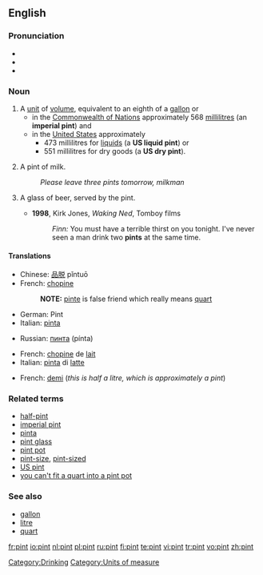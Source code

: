 {{see|Pint}}
==English==
{{WP}}
===Pronunciation===
*{{IPA|/paɪnt/}}
*{{audio|en-us-pint.ogg|Audio (US)}}
*{{rhymes|aɪnt}}

===Noun===
{{en-noun}}

# A [[unit]] of [[volume]], equivalent to an eighth of a [[gallon]] or 
#*in the [[Commonwealth of Nations]] approximately 568 [[millilitre]]s (an '''imperial pint''') and 
#*in the [[United States]] approximately 
#**473 millilitres for [[liquid]]s (a '''US liquid pint''') or 
#**551 millilitres for dry goods (a '''US dry pint''').
# {{UK}} A pint of milk.
#:''Please leave three pints tomorrow, milkman''
# {{euphemism}} A glass of beer, served by the pint.
#*'''1998''', Kirk Jones, ''Waking Ned'', Tomboy films
#*:''Finn:'' You must have a terrible thirst on you tonight. I've never seen a man drink two '''pints''' at the same time.

====Translations====

{{trans-top|unit of volume for liquids}}
*Chinese: [[品脱]] pǐntuō
*French: [[chopine]] {{f}}
*:'''NOTE: ''' [[pinte]] is false friend which really means [[quart]]
*German: Pint {{n}}
*Italian: [[pinta]] {{f}}
{{trans-mid}}
*Russian: [[пинта]] (pínta) {{f}}
{{trans-bottom}}

{{trans-top|pint of milk}}
*French: [[chopine]] de [[lait]] {{f}}
*Italian: [[pinta]] di [[latte]] {{f}}
{{trans-mid}}
{{trans-bottom}}

{{trans-top|pint of beer}}
*French: [[demi]] {{m}} (''this is half a litre, which is approximately a pint'')
{{trans-mid}}
{{trans-bottom}}

===Related terms===
*[[half-pint]]
*[[imperial pint]]
*[[pinta]]
*[[pint glass]]
*[[pint pot]]
*[[pint-size]], [[pint-sized]]
*[[US pint]]
*[[you can't fit a quart into a pint pot]]

===See also===
*[[gallon]]
*[[litre]]
*[[quart]]

[[Category:Drinking]]
[[Category:Units of measure]]

[[fr:pint]]
[[io:pint]]
[[nl:pint]]
[[pl:pint]]
[[ru:pint]]
[[fi:pint]]
[[te:pint]]
[[vi:pint]]
[[tr:pint]]
[[vo:pint]]
[[zh:pint]]